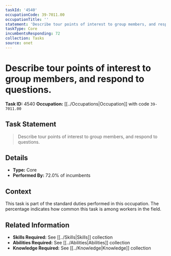 ```yaml
---
taskId: '4540'
occupationCode: 39-7011.00
occupationTitle: ''
statement: 'Describe tour points of interest to group members, and respond to questions.'
taskType: Core
incumbentsResponding: 72
collection: Tasks
source: onet
---
```

# Describe tour points of interest to group members, and respond to questions.

**Task ID:** 4540
**Occupation:** [[../Occupations|Occupation]] with code `39-7011.00`

## Task Statement

> Describe tour points of interest to group members, and respond to questions.

## Details

- **Type:** Core
- **Performed By:** 72.0% of incumbents

## Context

This task is part of the standard duties performed in this occupation. The percentage indicates how common this task is among workers in the field.

## Related Information

- **Skills Required:** See [[../Skills|Skills]] collection
- **Abilities Required:** See [[../Abilities|Abilities]] collection
- **Knowledge Required:** See [[../Knowledge|Knowledge]] collection
